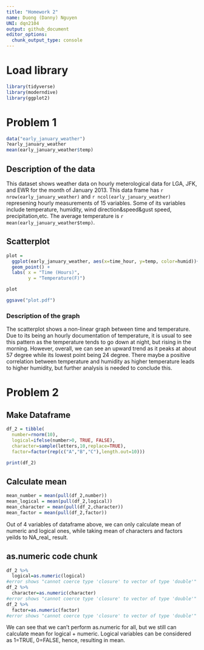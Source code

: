 ```yaml
---
title: "Homework 2"
name: Duong (Danny) Nguyen
UNI: dqn2104
output: github_document
editor_options: 
  chunk_output_type: console
---
```


# Load library

```r
library(tidyverse)
library(moderndive)
library(ggplot2)
```

# Problem 1

```r
data("early_january_weather")
?early_january_weather
mean(early_january_weather$temp)
```

## Description of the data

This dataset shows weather data on hourly meterological data for LGA, JFK, and EWR for the month of January 2013. This data frame has `r nrow(early_january_weather)` and `r ncol(early_january_weather)` represening hourly measurements of 15 variables. Some of its variables include temperature, humidity, wind direction&speed&gust speed, precipitation,etc. The average temperature is `r mean(early_january_weather$temp)`.

## Scatterplot

```r
plot = 
  ggplot(early_january_weather, aes(x=time_hour, y=temp, color=humid))+
  geom_point() + 
  labs( x = "Time (Hours)",
        y = "Temperature(F)")

plot

ggsave("plot.pdf")
```

### Description of the graph 

The scatterplot shows a non-linear graph between time and temperature. Due to its being an hourly documentation of temperature, it is usual to see this pattern as the temperature tends to go down at night, but rising in the morning. However, overall, we can see an upward trend as it peaks at about 57 degree while its lowest point being 24 degree. There maybe a positive correlation between temperature and humidity as higher temperature leads to higher humidity, but further analysis is needed to conclude this. 

# Problem 2

## Make Dataframe

```r
df_2 = tibble(
  number=rnorm(10),
  logical=ifelse(number>0, TRUE, FALSE),
  character=sample(letters,10,replace=TRUE),
  factor=factor(rep(c("A","B","C"),length.out=10)))

print(df_2)
```

## Calculate mean

```r
mean_number = mean(pull(df_2,number))
mean_logical = mean(pull(df_2,logical))
mean_character = mean(pull(df_2,character))
mean_factor = mean(pull(df_2,factor))
```

Out of 4 variables of dataframe above, we can only calculate mean of numeric and logical ones, while taking mean of characters and factors yeilds to NA_real_ result. 

## as.numeric code chunk

```r
df_2 %>%
  logical=as.numeric(logical)
#error shows "cannot coerce type 'closure' to vector of type 'double'"
df_2 %>%
  character=as.numeric(character)
#error shows "cannot coerce type 'closure' to vector of type 'double'"
df_2 %>%
  factor=as.numeric(factor)
#error shows "cannot coerce type 'closure' to vector of type 'double'"
```

We can see that we can't perform as.numeric for all, but we still can calculate mean for logical + numeric. Logical variables can be considered as 1=TRUE, 0=FALSE, hence, resulting in mean.
